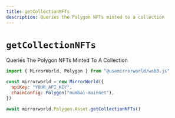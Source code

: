 ```yaml
---
title: getCollectionNFTs
description: Queries the Polygon NFTs minted to a collection
---
```


# `getCollectionNFTs`

Queries The Polygon NFTs Minted To A Collection

```js
import { MirrorWorld, Polygon } from "@usemirrorworld/web3.js"

const mirrorworld = new MirrorWorld({
  apiKey: "YOUR_API_KEY",
  chainConfig: Polygon("mumbai-mainnet"),
})

await mirrorworld.Polygon.Asset.getCollectionNFTs()
```
